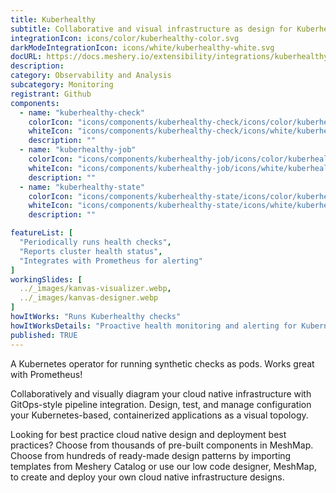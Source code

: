 ```yaml
---
title: Kuberhealthy
subtitle: Collaborative and visual infrastructure as design for Kuberhealthy
integrationIcon: icons/color/kuberhealthy-color.svg
darkModeIntegrationIcon: icons/white/kuberhealthy-white.svg
docURL: https://docs.meshery.io/extensibility/integrations/kuberhealthy
description: 
category: Observability and Analysis
subcategory: Monitoring
registrant: Github
components:
  - name: "kuberhealthy-check"
    colorIcon: "icons/components/kuberhealthy-check/icons/color/kuberhealthy-check-color.svg"
    whiteIcon: "icons/components/kuberhealthy-check/icons/white/kuberhealthy-check-white.svg"
    description: ""
  - name: "kuberhealthy-job"
    colorIcon: "icons/components/kuberhealthy-job/icons/color/kuberhealthy-job-color.svg"
    whiteIcon: "icons/components/kuberhealthy-job/icons/white/kuberhealthy-job-white.svg"
    description: ""
  - name: "kuberhealthy-state"
    colorIcon: "icons/components/kuberhealthy-state/icons/color/kuberhealthy-state-color.svg"
    whiteIcon: "icons/components/kuberhealthy-state/icons/white/kuberhealthy-state-white.svg"
    description: ""

featureList: [
  "Periodically runs health checks",
  "Reports cluster health status",
  "Integrates with Prometheus for alerting"
]
workingSlides: [
  ../_images/kanvas-visualizer.webp,
  ../_images/kanvas-designer.webp
]
howItWorks: "Runs Kuberhealthy checks"
howItWorksDetails: "Proactive health monitoring and alerting for Kubernetes clusters"
published: TRUE
---
```

<p>
A Kubernetes operator for running synthetic checks as pods. Works great with Prometheus!
</p>
<p>
    Collaboratively and visually diagram your cloud native infrastructure with GitOps-style pipeline integration. Design, test, and manage configuration your Kubernetes-based, containerized applications as a visual topology.
</p>
<p>
    Looking for best practice cloud native design and deployment best practices? Choose from thousands of pre-built components in MeshMap. Choose from hundreds of ready-made design patterns by importing templates from Meshery Catalog or use our low code designer, MeshMap, to create and deploy your own cloud native infrastructure designs.
</p>
